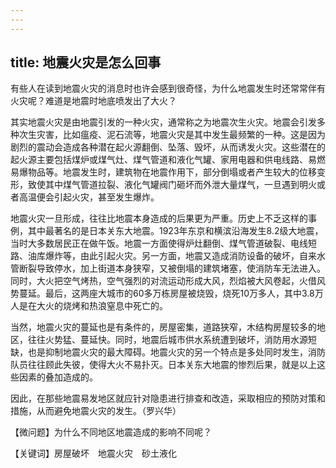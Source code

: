 ```yaml
---
---
---
```

title: 地震火灾是怎么回事
---




有些人在读到地震火灾的消息时也许会感到很奇怪，为什么地震发生时还常常伴有火灾呢？难道是地震时地底喷发出了大火？

其实地震火灾是由地震引发的一种火灾，通常称之为地震次生火灾。地震会引发多种次生灾害，比如瘟疫、泥石流等，地震火灾是其中发生最频繁的一种。这是因为剧烈的震动会造成各种潜在起火源翻倒、坠落、毁坏，从而诱发火灾。这些潜在的起火源主要包括煤炉或煤气灶、煤气管道和液化气罐、家用电器和供电线路、易燃易爆物品等。地震发生时，建筑物在地震作用下，部分倒塌或者产生较大的位移变形，致使其中煤气管道拉裂、液化气罐阀门砸坏而外泄大量煤气，一旦遇到明火或者高温便会引起火灾，甚至发生爆炸。

地震火灾一旦形成，往往比地震本身造成的后果更为严重。历史上不乏这样的事例，其中最著名的是日本关东大地震。1923年东京和横滨沿海发生8.2级大地震，当时大多数居民正在做午饭。地震一方面使得炉灶翻倒、煤气管道破裂、电线短路、油库爆炸等，由此引起火灾。另一方面，地震又造成消防设备的破坏，自来水管断裂导致停水，加上街道本身狭窄，又被倒塌的建筑堵塞，使消防车无法进入。同时，大火把空气烤热，空气强烈的对流运动形成大风，烈焰被大风卷起，火借风势蔓延。最后，这两座大城市的60多万栋房屋被烧毁，烧死10万多人，其中3.8万人是在大火的烧烤和热浪窒息中死亡的。

当然，地震火灾的蔓延也是有条件的，房屋密集，道路狭窄，木结构房屋较多的地区，往往火势猛、蔓延快。同时，地震后城市供水系统遭到破坏，消防用水源短缺，也是抑制地震火灾的最大障碍。地震火灾的另一个特点是多处同时发生，消防队员往往顾此失彼，使得大火不易扑灭。日本关东大地震的惨烈后果，就是以上这些因素的叠加造成的。



因此，在那些地震易发地区就应针对隐患进行排查和改造，采取相应的预防对策和措施，从而避免地震火灾的发生。（罗兴华）





【微问题】为什么不同地区地震造成的影响不同呢？

【关键词】房屋破坏　地震火灾　砂土液化